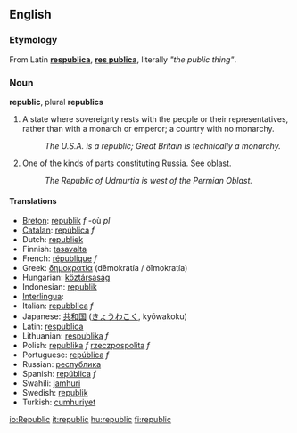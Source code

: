 {{see|Republic}}
==English==

===Etymology===

From Latin '''[[respublica]]''', '''[[res publica]]''', literally ''"the public thing"''.

===Noun===
'''republic''', plural '''republics'''

#A state where sovereignty rests with the people or their representatives, rather than with a monarch or emperor; a country with no monarchy.
#: ''The U.S.A. is a republic; Great Britain is technically a monarchy.''
#One of the kinds of parts constituting [[Russia]]. See [[oblast]].
#:''The Republic of Udmurtia is west of the Permian Oblast.''

====Translations====

*[[Breton]]: [[republik]] ''f'' -où ''pl''
*[[Catalan]]: [[república]] ''f''
*Dutch: [[republiek]] '' ''
*Finnish: [[tasavalta]]
*French: [[république]] ''f''
*Greek: [[δημοκρατία]] (dēmokratía / ðīmokratía)
*Hungarian: [[köztársaság]]
*Indonesian: [[republik]]
*[[Interlingua]]: [[]]
*Italian: [[repubblica]] ''f''
*Japanese: [[共和国]] ([[きょうわこく]], kyōwakoku)
*Latin: [[respublica]]
*Lithuanian: [[respublika]] ''f''
*Polish: [[republika]] ''f'' [[rzeczpospolita]] ''f''
*Portuguese: [[república]] ''f''
*Russian: [[республика]]
*Spanish: [[república]] ''f''
*Swahili: [[jamhuri]]
*Swedish: [[republik]] '' ''
*Turkish: [[cumhuriyet]]

[[io:Republic]]
[[it:republic]]
[[hu:republic]]
[[fi:republic]]